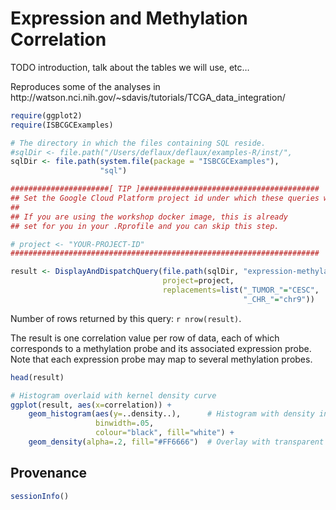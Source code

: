 # Expression and Methylation Correlation

TODO introduction, talk about the tables we will use, etc...

Reproduces some of the analyses in http://watson.nci.nih.gov/~sdavis/tutorials/TCGA_data_integration/

```r
require(ggplot2)
require(ISBCGCExamples)

# The directory in which the files containing SQL reside.
#sqlDir <- file.path("/Users/deflaux/deflaux/examples-R/inst/", 
sqlDir <- file.path(system.file(package = "ISBCGCExamples"),
                    "sql")
```

```r
######################[ TIP ]########################################
## Set the Google Cloud Platform project id under which these queries will run.
## 
## If you are using the workshop docker image, this is already
## set for you in your .Rprofile and you can skip this step.

# project <- "YOUR-PROJECT-ID"
#####################################################################
```

```r
result <- DisplayAndDispatchQuery(file.path(sqlDir, "expression-methylation-correlation.sql"),
                                  project=project,
                                  replacements=list("_TUMOR_"="CESC",
                                                    "_CHR_"="chr9"))
```
Number of rows returned by this query: `r nrow(result)`.

The result is one correlation value per row of data, each of which corresponds to a methylation probe and
its associated expression probe. Note that each expression probe may map to several methylation probes.
```r
head(result)
```

```r
# Histogram overlaid with kernel density curve
ggplot(result, aes(x=correlation)) + 
    geom_histogram(aes(y=..density..),      # Histogram with density instead of count on y-axis
                   binwidth=.05,
                   colour="black", fill="white") +
    geom_density(alpha=.2, fill="#FF6666")  # Overlay with transparent density plot
```

## Provenance
```r
sessionInfo()
```

